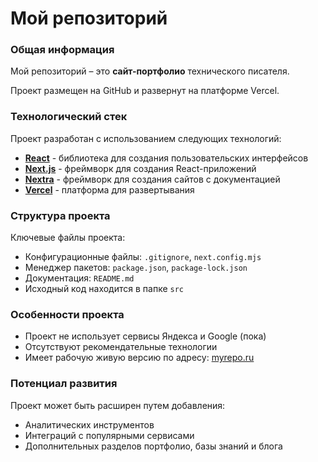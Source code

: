 # Мой репозиторий


### Общая информация
Мой репозиторий – это **сайт-портфолио** технического писателя. 

Проект размещен на GitHub и развернут на платформе Vercel.

### Технологический стек
Проект разработан с использованием следующих технологий:
* **[React](https://react.dev/)** - библиотека для создания пользовательских интерфейсов
* **[Next.js](https://nextjs.org/)** - фреймворк для создания React-приложений
* **[Nextra](https://nextra.site/)** - фреймворк для создания сайтов с документацией
* **[Vercel](https://vercel.com/)** - платформа для развертывания

### Структура проекта
Ключевые файлы проекта:
* Конфигурационные файлы: `.gitignore`, `next.config.mjs`
* Менеджер пакетов: `package.json`, `package-lock.json`
* Документация: `README.md`
* Исходный код находится в папке `src`

### Особенности проекта
* Проект не использует сервисы Яндекса и Google (пока)
* Отсутствуют рекомендательные технологии
* Имеет рабочую живую версию по адресу: [myrepo.ru](https://www.myrepo.ru)

### Потенциал развития
Проект может быть расширен путем добавления:
* Аналитических инструментов
* Интеграций с популярными сервисами
* Дополнительных разделов портфолио, базы знаний и блога
